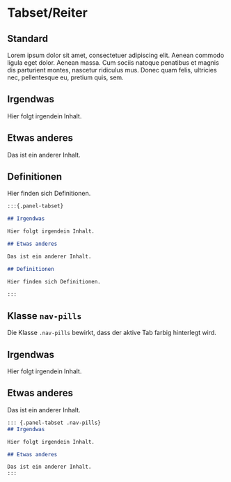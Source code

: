 # Tabset/Reiter

## Standard

Lorem ipsum dolor sit amet, consectetuer adipiscing elit. Aenean commodo ligula eget dolor. Aenean massa. Cum sociis natoque penatibus et magnis dis parturient montes, nascetur ridiculus mus. Donec quam felis, ultricies nec, pellentesque eu, pretium quis, sem.

::: {.panel-tabset}

## Irgendwas

Hier folgt irgendein Inhalt.

## Etwas anderes

Das ist ein anderer Inhalt.

## Definitionen

Hier finden sich Definitionen.

:::

```md
:::{.panel-tabset}

## Irgendwas

Hier folgt irgendein Inhalt.

## Etwas anderes

Das ist ein anderer Inhalt.

## Definitionen

Hier finden sich Definitionen.

:::
```

## Klasse `nav-pills`

Die Klasse `.nav-pills` bewirkt, dass der aktive Tab farbig hinterlegt wird.

::: {.panel-tabset .nav-pills}

## Irgendwas

Hier folgt irgendein Inhalt.

## Etwas anderes

Das ist ein anderer Inhalt.
:::

```md
::: {.panel-tabset .nav-pills}
## Irgendwas

Hier folgt irgendein Inhalt.

## Etwas anderes

Das ist ein anderer Inhalt.
:::
```



